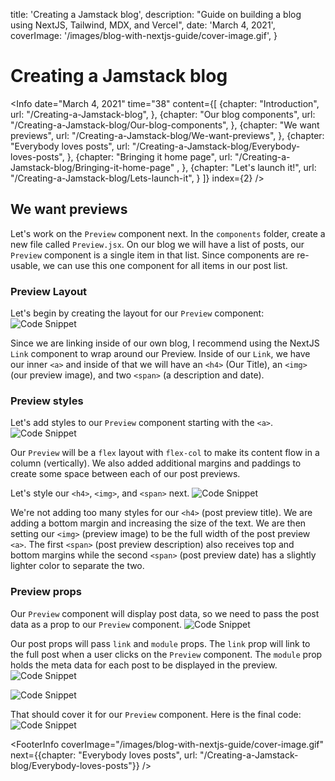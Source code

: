 

  title: 'Creating a Jamstack blog',
  description: "Guide on building a blog using NextJS, Tailwind, MDX, and Vercel",
  date: 'March 4, 2021',
  coverImage: '/images/blog-with-nextjs-guide/cover-image.gif',
}


# Creating a Jamstack blog

<Info 
  date="March 4, 2021" 
  time="38" 
  content={[
    {chapter: "Introduction",
      url: "/Creating-a-Jamstack-blog",
    },
    {chapter: "Our blog components",
      url: "/Creating-a-Jamstack-blog/Our-blog-components",
    },
    {chapter: "We want previews", 
      url: "/Creating-a-Jamstack-blog/We-want-previews",
    },
    {chapter: "Everybody loves posts", 
      url: "/Creating-a-Jamstack-blog/Everybody-loves-posts",
    },
    {chapter: "Bringing it home page",
      url: "/Creating-a-Jamstack-blog/Bringing-it-home-page" ,
    },
    {chapter: "Let's launch it!", 
      url: "/Creating-a-Jamstack-blog/Lets-launch-it",
    }
  ]}
  index={2}
/>


<ScrollToTop />


## We want previews
Let's work on the `Preview` component next. In the `components` folder, create a new file called `Preview.jsx`. On our blog we will have a list of posts, our `Preview` component is a single item in that list. Since components are re-usable, we can use this one component for all items in our post list. 

### Preview Layout

Let's begin by creating the layout for our `Preview` component:
![Code Snippet](/images/blog-with-nextjs-guide/9.svg)

<Show label="Code" content={9} data={data} />

Since we are linking inside of our own blog, I recommend using the NextJS `Link` component to wrap around our Preview. Inside of our `Link`, we have our inner `<a>` and inside of that we will have an `<h4>` (Our Title), an `<img>` (our preview image), and two `<span>` (a description and date). 

### Preview styles
Let's add styles to our `Preview` component starting with the `<a>`. 
![Code Snippet](/images/blog-with-nextjs-guide/10.svg)

<Show label="Code" content={10} data={data} />

Our `Preview` will be a `flex` layout with `flex-col` to make its content flow in a column (vertically). We also added additional margins and paddings to create some space between each of our post previews.

Let's style our `<h4>`, `<img>`, and `<span>` next. 
![Code Snippet](/images/blog-with-nextjs-guide/11.svg)

<Show label="Code" content={11} data={data} />

We're not adding too many styles for our `<h4>` (post preview title). We are adding a bottom margin and increasing the size of the text. We are then setting our `<img>` (preview image) to be the full width of the post preview `<a>`. The first `<span>` (post preview description) also receives top and bottom margins while the second `<span>` (post preview date) has a slightly lighter color to separate the two. 

### Preview props
Our `Preview` component will display post data, so we need to pass the post data as a prop to our `Preview` component. 
![Code Snippet](/images/blog-with-nextjs-guide/12.svg)

<Show label="Code" content={12} data={data} />

Our post props will pass `link` and `module` props. The `link` prop will link to the full post when a user clicks on the `Preview` component. The `module` prop holds the meta data for each post to be displayed in the preview. 
![Code Snippet](/images/blog-with-nextjs-guide/13.svg)

<Show label="Code" content={13} data={data} />

![Code Snippet](/images/blog-with-nextjs-guide/14.svg)

<Show label="Code" content={14} data={data} />

That should cover it for our `Preview` component. Here is the final code:
![Code Snippet](/images/blog-with-nextjs-guide/15.svg)

<Show label="Code" content={15} data={data} />

<FooterInfo 
  coverImage="/images/blog-with-nextjs-guide/cover-image.gif" 
  next={{chapter: "Everybody loves posts", url: "/Creating-a-Jamstack-blog/Everybody-loves-posts"}} 
/>